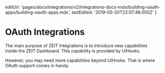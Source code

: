 
  editUrl:
    'pages/docs/integrations/v2/integrations-docs-mdx/building-oauth-apps/building-oauth-apps.mdx',
  lastEdited: '2019-05-20T22:57:48.000Z'
}

# OAuth Integrations

The main purpose of ZEIT Integrations is to introduce new capabilities inside the ZEIT Dashboard. This capability is provided by UIHooks.

However, you may need more capabilities beyond UIHooks. That is where OAuth support comes in handy.

<OAuthSupport />
<HybridMode />
